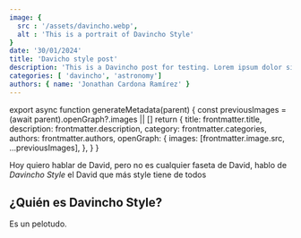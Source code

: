 ```yaml
---
image: {
  src : '/assets/davincho.webp',
  alt : 'This is a portrait of Davincho Style'
}
date: '30/01/2024'
title: 'Davicho style post'
description: 'This is a Davincho post for testing. Lorem ipsum dolor sit amet, officia excepteur ex fugiat reprehenderit enim labore culpa sint ad nisi Lorem pariatur mollit ex esse exercitation amet. Lorem ipsum dolor sit amet, qui minim labore adipisicing minim sint cillum sint consectetur cupidatat.'
categories: [ 'davincho', 'astronomy']
authors: { name: 'Jonathan Cardona Ramírez' }
---
```

export async function generateMetadata(parent) {
  const previousImages = (await parent).openGraph?.images || []
  return {
    title: frontmatter.title,
    description: frontmatter.description,
    category: frontmatter.categories,
    authors: frontmatter.authors,
    openGraph: {
      images: [frontmatter.image.src, ...previousImages],
    },
  }
}


<PostHead frontmatter={frontmatter}/>

Hoy quiero hablar de David, pero no es cualquier faseta de David, hablo de *Davincho Style* el David que más style tiene de todos

## ¿Quién es Davincho Style?

Es un pelotudo.
